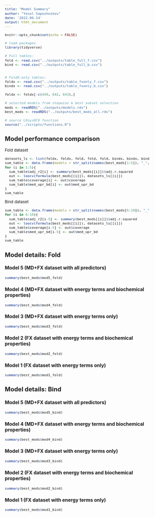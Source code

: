 ```yaml
---
title: "Model Summary"
author: "Yesol Sapozhnikov"
date: '2022-06-14'
output: html_document
---
```


<style type="text/css">
  body{
  font-size: 10pt;
}
</style>


```r
knitr::opts_chunk$set(echo = FALSE)
```


```r
# load packages
library(tidyverse)

# Full tables:
fold <- read.csv("../outputs/table_full_f.csv")
bind <- read.csv("../outputs/table_full_b.csv")


# FoldX-only tables:
foldx <- read.csv("../outputs/table_fxonly_f.csv")
bindx <- read.csv("../outputs/table_fxonly_b.csv")

foldx <- foldx[-c(449, 642, 643),]

# selected models from stepwise & best subset selection
mods <- readRDS("../outputs/models.rds")
best_mods <- readRDS("../outputs/best_mods_all.rds")

# source LOsysOCV function
source("../scripts/functions.R")
```


## Model performance comparison

Fold dataset
```r
datasets_ls <- list(foldx, foldx, fold, fold, fold, bindx, bindx, bind, bind, bind)
sum_table <- data.frame(models = str_split(names(best_mods[1:5]), "_", simplify = T)[,1])
for (i in 1:5){
  sum_table$adj_r2[i] <- summary(best_mods[[i]])$adj.r.squared
  out <- loocv(formula(best_mods[[i]]), datasets_ls[[i]])
  sum_table$coverage[i] <- out$coverage
  sum_table$med_upr_bd[i] <- out$med_upr_bd
}
sum_table
```

Bind dataset
```r
sum_table <- data.frame(models = str_split(names(best_mods[6:10]), "_", simplify = T)[,1])
for (i in 6:10){
  sum_table$adj_r2[i-5] <- summary(best_mods[[i]])$adj.r.squared
  out <- loocv(formula(best_mods[[i]]), datasets_ls[[i]])
  sum_table$coverage[i-5] <- out$coverage
  sum_table$med_upr_bd[i-5] <- out$med_upr_bd
}
sum_table
```

## Model details: Fold

### Model 5 (MD+FX dataset with all predictors)

```r
summary(best_mods$mod5_fold)
```

### Model 4 (MD+FX dataset with energy terms and biochemical properties)

```r
summary(best_mods$mod4_fold)
```

### Model 3 (MD+FX dataset with energy terms only)

```r
summary(best_mods$mod3_fold)
```

### Model 2 (FX dataset with energy terms and biochemical properties)

```r
summary(best_mods$mod2_fold)
```

### Model 1 (FX dataset with energy terms only)

```r
summary(best_mods$mod1_fold)
```


## Model details: Bind

### Model 5 (MD+FX dataset with all predictors)

```r
summary(best_mods$mod5_bind)
```

### Model 4 (MD+FX dataset with energy terms and biochemical properties)

```r
summary(best_mods$mod4_bind)
```

### Model 3 (MD+FX dataset with energy terms only)

```r
summary(best_mods$mod3_bind)
```

### Model 2 (FX dataset with energy terms and biochemical properties)

```r
summary(best_mods$mod2_bind)
```

### Model 1 (FX dataset with energy terms only)

```r
summary(best_mods$mod1_bind)
```
